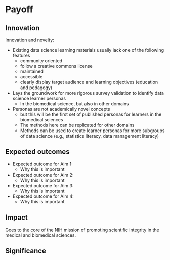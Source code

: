 # Payoff

## Innovation

<!--
 write specific bullets for any of or all the reasons that you
can think why your project might be novel, different, or innovative or somehow differentiate itself
from all other proposals that reviewers will read

identify credible
novelty.

Being 'the first' is not enough
(things can never have been done before becuase it's not worth doing)
though, if it is 'the first' make that clear

avoid including the qualifier "to our knowledge"

do not simply introduce an element of
novelty or innovation that is transparently contrived.
-->

Innovation and novelty:

- Existing data science learning materials usually lack one of the following features
  - community oriented
  - follow a creative commons license
  - maintained
  - accessible
  - clearly display target audience and learning objectives (education and pedagogy)
- Lays the groundwork for more rigorous survey validation to identify data science learner personas
  - In the biomedical science, but also in other domains
- Personas are not academically novel concepts
  - but this will be the first set of published personas for learners in the biomedical sciences
  - The methods here can be replicated for other domains
  - Methods can be used to create learner personas for more subgroups of data science (e.g., statistics literacy, data management literacy)

<!--
Why the proposed study should be considered novel, innovative, or unique.
Approach matters.
-->

## Expected outcomes

<!--
exactly what they can expect from the
successful completion of your project as outcomes

"products" should collectively
validate your central hypothesis or critical need and attain your originally stated objective for the
grant proposal.

Accompany each of them with a precise, substantive statement of why that
expected outcome is important.

Avoid using empty generalities

one bullet and one clarifier for each of your identified aims 
-->

- Expected outcome for Aim 1:
  - Why this is important
- Expected outcome for Aim 2:
  - Why this is important
- Expected outcome for Aim 3:
  - Why this is important
- Expected outcome for Aim 4:
  - Why this is important

<!--
what you will have accomplished once your project is completed.
All expected outcomes.
deliverables return on the investment for agency.
Expectations should collectively validate hypothesis or fill critial need.
-->

## Impact

<!--
one or two bullets that will generally convey why your expected
outcomes will have a positive impact

 impact must relate well to both your field and the
overall mission of the funding agency
-->

Goes to the core of the NIH mission of promoting scientific integrity in the medical and biomedical sciences.

<!--
1-2 sentences precsely how the accomplishments will positively affect the mission of agency, field, and discipline.
Segue into important significance paragraph.
written in a general level.
"does what i have written generally convery to the reviewers what the impact of the expecded new knowledge will be once it has been applied?"
impact to touch + link to the problem + critical need.
-->

## Significance
